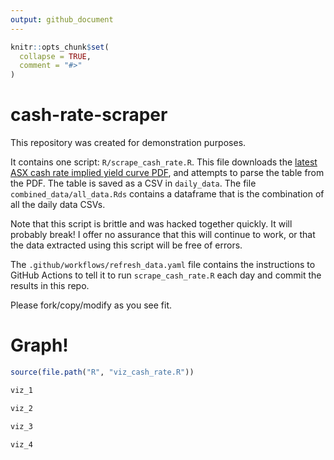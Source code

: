 ```yaml
---
output: github_document
---
```


<!-- README.md is generated from README.Rmd. Please edit that file -->

```r
knitr::opts_chunk$set(
  collapse = TRUE,
  comment = "#>"
)
```

# cash-rate-scraper

This repository was created for demonstration purposes.


It contains one script: `R/scrape_cash_rate.R`. This file downloads the [latest ASX cash rate implied yield curve PDF](https://www.asx.com.au/data/trt/ib_expectation_curve_graph.pdf), and attempts to parse the table from the PDF. The table is saved as a CSV in `daily_data`. The file `combined_data/all_data.Rds` contains a dataframe that is the combination of all the daily data CSVs. 

Note that this script is brittle and was hacked together quickly. It will probably break! I offer no assurance that this will continue to work, or that the data extracted using this script will be free of errors.

The `.github/workflows/refresh_data.yaml` file contains the instructions to GitHub Actions to tell it to run `scrape_cash_rate.R` each day and commit the results in this repo.

Please fork/copy/modify as you see fit.

# Graph!

```r
source(file.path("R", "viz_cash_rate.R"))

viz_1

viz_2 

viz_3

viz_4
```
